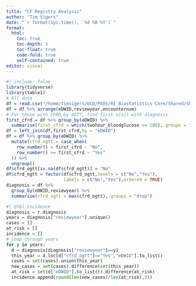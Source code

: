 ```yaml
---
title: "CF Registry Analysis"
author: "Tim Vigers"
date: "`r format(Sys.time(), '%d %B %Y')`"
format:
  html:
    toc: true
    toc-depth: 5
    toc-float: true
    code-fold: true
    self-contained: true
editor: visual
---
```


```r
#| include: false
library(tidyverse)
library(table1)
# All data
df = read.csv("/home/timvigers/UCD/PEDS/RI Biostatistics Core/Shared/Shared Projects/Laura/Peds Endo/Christine Chan/CF registry data/CFF19_encountersMerged_Del1.csv",na.strings = c("","N/A"))
df = df %>% arrange(eDWID,reviewyear,encounternum)
# For those with CFRD by OGTT, find first visit with diagnosis
first_cfrd = df %>% group_by(eDWID) %>% 
  summarise(first_cfrd = which(twohour_bloodglucose >= 200),.groups = "drop")
df = left_join(df,first_cfrd,by = "eDWID")
df = df %>% group_by(eDWID) %>% 
  mutate(cfrd_ogtt = case_when(
    row_number() < first_cfrd ~ "No",
    row_number() >= first_cfrd ~ "Yes"
  )) %>%
  ungroup()
df$cfrd_ogtt[is.na(df$cfrd_ogtt)] = "No"
df$cfrd_ogtt = factor(df$cfrd_ogtt,levels = c("No","Yes"),
                      labels = c("No","Yes"),ordered = TRUE)
diagnosis = df %>% 
  group_by(eDWID,reviewyear) %>% 
  summarise(cfrd_ogtt = max(cfrd_ogtt),.groups = "drop")
```

```python
#| @tbl-incidence
diagnosis = r.diagnosis
years = diagnosis["reviewyear"].unique()
cases = []
at_risk = []
incidence = []
# Loop through years
for y in years:
  d = diagnosis[diagnosis["reviewyear"]==y]
  this_year = d.loc[d["cfrd_ogtt"]=="Yes","eDWID"].to_list()
  cases = set(cases).union(this_year)
  new_cases = set(cases).difference(set(this_year))
  at_risk = set(d["eDWID"].to_list()).difference(at_risk)
  incidence.append(round(len(new_cases)/len(at_risk),3))
```

